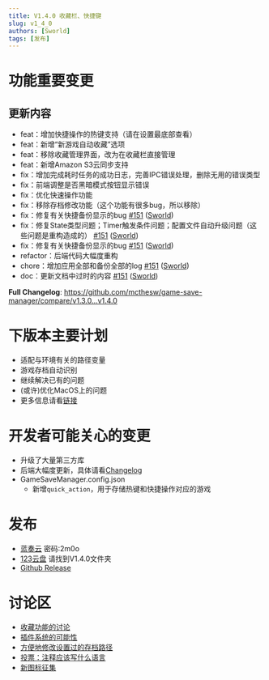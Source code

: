 ```yaml
---
title: V1.4.0 收藏栏、快捷键
slug: v1_4_0
authors: [Sworld]
tags: [发布]
---
```

# 功能重要变更
## 更新内容
- feat：增加快捷操作的热键支持（请在设置最底部查看）
- feat：新增“新游戏自动收藏”选项
- feat：移除收藏管理界面，改为在收藏栏直接管理
- feat：新增Amazon S3云同步支持
- fix：增加完成耗时任务的成功日志，完善IPC错误处理，删除无用的错误类型
- fix：前端调整是否黑暗模式按钮显示错误
- fix：优化快速操作功能
- fix：移除存档修改功能（这个功能有很多bug，所以移除）
- fix：修复有关快捷备份显示的bug [#151](https://github.com/mcthesw/game-save-manager/pull/151) ([Sworld](https://github.com/mcthesw/game-save-manager/commit/7b69cc67e14f227a94a5db56cbfdc0483bea7de7))
- fix：修复State类型问题；Timer触发条件问题；配置文件自动升级问题（这些问题是重构造成的） [#151](https://github.com/mcthesw/game-save-manager/pull/151) ([Sworld](https://github.com/mcthesw/game-save-manager/commit/cbdb54b6aafbeadc3784f6228da3280d8dadb73a))
- fix：修复有关快捷备份显示的bug [#151](https://github.com/mcthesw/game-save-manager/pull/151) ([Sworld](https://github.com/mcthesw/game-save-manager/commit/7b69cc67e14f227a94a5db56cbfdc0483bea7de7))
- refactor：后端代码大幅度重构
- chore：增加应用全部和备份全部的log [#151](https://github.com/mcthesw/game-save-manager/pull/151) ([Sworld](https://github.com/mcthesw/game-save-manager/commit/7a814471b5bdc9fd70e2589c4794306bc0eedb00))
- doc：更新文档中过时的内容 [#151](https://github.com/mcthesw/game-save-manager/pull/151) ([Sworld](https://github.com/mcthesw/game-save-manager/commit/97eda0fe603bc6c45b005191b3cbdf71a3e4804e))

**Full Changelog**: https://github.com/mcthesw/game-save-manager/compare/v1.3.0...v1.4.0

# 下版本主要计划
- 适配与环境有关的路径变量
- 游戏存档自动识别
- 继续解决已有的问题
- (或许)优化MacOS上的问题
- 更多信息请看[链接](https://github.com/mcthesw/game-save-manager/milestone/6)

# 开发者可能关心的变更
- 升级了大量第三方库
- 后端大幅度更新，具体请看[Changelog](https://github.com/mcthesw/game-save-manager/compare/v1.3.0...v1.4.0)
- GameSaveManager.config.json
    - 新增`quick_action`，用于存储热键和快捷操作对应的游戏

# 发布
- [蓝奏云](https://sworld.lanzouw.com/b01jrj7y6f?pwd=2m0o) 密码:2m0o
- [123云盘](https://www.123pan.com/s/xdcDjv-mq9l.html) 请找到V1.4.0文件夹
- [Github Release](https://github.com/mcthesw/game-save-manager/releases/tag/v1.4.0)

# 讨论区
- [收藏功能的讨论](https://github.com/mcthesw/game-save-manager/issues/133)
- [插件系统的可能性](https://github.com/mcthesw/game-save-manager/issues/126)
- [方便地修改设置过的存档路径](https://github.com/mcthesw/game-save-manager/issues/119)
- [投票：注释应该写什么语言](https://github.com/mcthesw/game-save-manager/discussions/33)
- [新图标征集](https://github.com/mcthesw/game-save-manager/discussions/34)